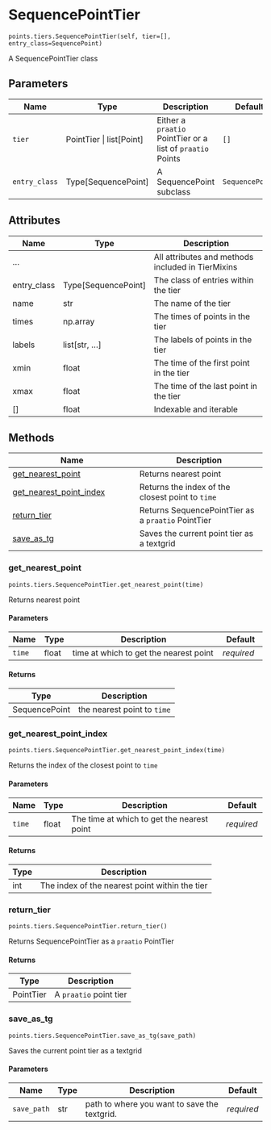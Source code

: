 # SequencePointTier { #aligned_textgrid.points.tiers.SequencePointTier }

`points.tiers.SequencePointTier(self, tier=[], entry_class=SequencePoint)`

A SequencePointTier class

## Parameters

| Name          | Type                       | Description                                                | Default         |
|---------------|----------------------------|------------------------------------------------------------|-----------------|
| `tier`        | PointTier \| list\[Point\] | Either a `praatio` PointTier or a list of `praatio` Points | `[]`            |
| `entry_class` | Type\[SequencePoint\]      | A SequencePoint subclass                                   | `SequencePoint` |

## Attributes

| Name        | Type                  | Description                                       |
|-------------|-----------------------|---------------------------------------------------|
| ...         |                       | All attributes and methods included in TierMixins |
| entry_class | Type\[SequencePoint\] | The class of entries within the tier              |
| name        | str                   | The name of the tier                              |
| times       | np.array              | The times of points in the tier                   |
| labels      | list\[str, ...\]      | The labels of points in the tier                  |
| xmin        | float                 | The time of the first point in the tier           |
| xmax        | float                 | The time of the last point in the tier            |
| \[\]        | float                 | Indexable and iterable                            |

## Methods

| Name | Description |
| --- | --- |
| [get_nearest_point](#aligned_textgrid.points.tiers.SequencePointTier.get_nearest_point) | Returns nearest point |
| [get_nearest_point_index](#aligned_textgrid.points.tiers.SequencePointTier.get_nearest_point_index) | Returns the index of the closest point to `time` |
| [return_tier](#aligned_textgrid.points.tiers.SequencePointTier.return_tier) | Returns SequencePointTier as a `praatio` PointTier |
| [save_as_tg](#aligned_textgrid.points.tiers.SequencePointTier.save_as_tg) | Saves the current point tier as a textgrid |

### get_nearest_point { #aligned_textgrid.points.tiers.SequencePointTier.get_nearest_point }

`points.tiers.SequencePointTier.get_nearest_point(time)`

Returns nearest point

#### Parameters

| Name   | Type   | Description                            | Default    |
|--------|--------|----------------------------------------|------------|
| `time` | float  | time at which to get the nearest point | _required_ |

#### Returns

| Type          | Description                 |
|---------------|-----------------------------|
| SequencePoint | the nearest point to `time` |

### get_nearest_point_index { #aligned_textgrid.points.tiers.SequencePointTier.get_nearest_point_index }

`points.tiers.SequencePointTier.get_nearest_point_index(time)`

Returns the index of the closest point to `time`

#### Parameters

| Name   | Type   | Description                                | Default    |
|--------|--------|--------------------------------------------|------------|
| `time` | float  | The time at which to get the nearest point | _required_ |

#### Returns

| Type   | Description                                    |
|--------|------------------------------------------------|
| int    | The index of the nearest point within the tier |

### return_tier { #aligned_textgrid.points.tiers.SequencePointTier.return_tier }

`points.tiers.SequencePointTier.return_tier()`

Returns SequencePointTier as a `praatio` PointTier

#### Returns

| Type      | Description            |
|-----------|------------------------|
| PointTier | A `praatio` point tier |

### save_as_tg { #aligned_textgrid.points.tiers.SequencePointTier.save_as_tg }

`points.tiers.SequencePointTier.save_as_tg(save_path)`

Saves the current point tier as a textgrid

#### Parameters

| Name        | Type   | Description                                  | Default    |
|-------------|--------|----------------------------------------------|------------|
| `save_path` | str    | path to where you want to save the textgrid. | _required_ |
